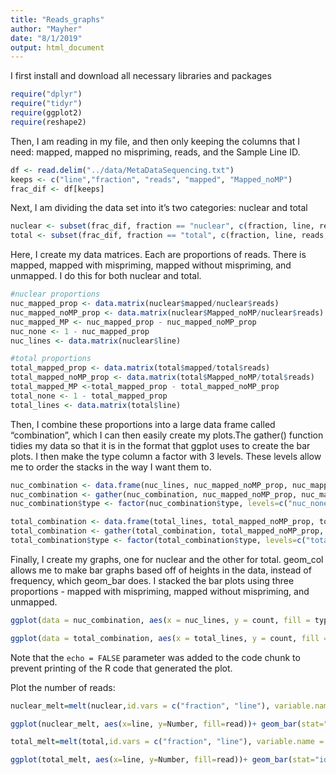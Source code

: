 ```yaml
---
title: "Reads_graphs"
author: "Mayher"
date: "8/1/2019"
output: html_document
---
```


I first install and download all necessary libraries and packages
```r

require("dplyr")
require("tidyr")
require(ggplot2)
require(reshape2)
```

Then, I am reading in my file, and then only keeping the columns that I need: mapped, mapped no mispriming, reads, and the Sample Line ID. 
```r
df <- read.delim("../data/MetaDataSequencing.txt")
keeps <- c("line","fraction", "reads", "mapped", "Mapped_noMP")
frac_dif <- df[keeps]
```

Next, I am dividing the data set into it's two categories: nuclear and total
```r
nuclear <- subset(frac_dif, fraction == "nuclear", c(fraction, line, reads, mapped, Mapped_noMP))
total <- subset(frac_dif, fraction == "total", c(fraction, line, reads, mapped, Mapped_noMP))
```

Here, I create my data matrices. Each are proportions of reads. There is mapped, mapped with mispriming, mapped without mispriming, and unmapped. I do this for both nuclear and total. 
```r
#nuclear proportions
nuc_mapped_prop <- data.matrix(nuclear$mapped/nuclear$reads)
nuc_mapped_noMP_prop <- data.matrix(nuclear$Mapped_noMP/nuclear$reads)
nuc_mapped_MP <- nuc_mapped_prop - nuc_mapped_noMP_prop
nuc_none <- 1 - nuc_mapped_prop
nuc_lines <- data.matrix(nuclear$line)

#total proportions
total_mapped_prop <- data.matrix(total$mapped/total$reads)
total_mapped_noMP_prop <- data.matrix(total$Mapped_noMP/total$reads)
total_mapped_MP <-total_mapped_prop - total_mapped_noMP_prop
total_none <- 1 - total_mapped_prop
total_lines <- data.matrix(total$line)
```

Then, I combine these proportions into a large data frame called "combination", which I can then easily create my plots.The gather() function tidies my data so that it is in the format that ggplot uses to create the bar plots. I then make the type column a factor with 3 levels. These levels allow me to order the stacks in the way I want them to. 
```r
nuc_combination <- data.frame(nuc_lines, nuc_mapped_noMP_prop, nuc_mapped_MP, nuc_none)
nuc_combination <- gather(nuc_combination, nuc_mapped_noMP_prop, nuc_mapped_MP, nuc_none, key = "type", value = "count")
nuc_combination$type <- factor(nuc_combination$type, levels=c("nuc_none", "nuc_mapped_MP", "nuc_mapped_noMP_prop"))

total_combination <- data.frame(total_lines, total_mapped_noMP_prop, total_mapped_MP, total_none)
total_combination <- gather(total_combination, total_mapped_noMP_prop, total_mapped_MP, total_none, key = "type", value = "count")
total_combination$type <- factor(total_combination$type, levels=c("total_none", "total_mapped_MP", "total_mapped_noMP_prop"))
```


Finally, I create my graphs, one for nuclear and the other for total. geom_col allows me to make bar graphs based off of heights in the data, instead of frequency, which geom_bar does. I stacked the bar plots using three proportions - mapped with mispriming, mapped without mispriming, and unmapped. 
```r
ggplot(data = nuc_combination, aes(x = nuc_lines, y = count, fill = type)) + geom_col() + theme(axis.text.x = element_text( hjust = 0,vjust = 1, size = 6, angle = 90)) + xlab("lines") + ylab("proportion of reads") + scale_fill_brewer(palette="Dark2", name = "", labels = c("unmapped", "Mapped", "Clean Mapped")) +  ggtitle("Proportion of reads mapped by Nuclear Library")

ggplot(data = total_combination, aes(x = total_lines, y = count, fill = type)) + geom_col() + theme(axis.text.x = element_text( hjust = 0,vjust = 1, size = 6, angle = 90)) + xlab("lines") + ylab("proportion of reads") + scale_fill_brewer(palette="Dark2", name = "", labels = c("unmapped", "Mapped", "Clean Mapped")) +  ggtitle("Proportion of reads mapped by Total mRNA library")


```

Note that the `echo = FALSE` parameter was added to the code chunk to prevent printing of the R code that generated the plot.

Plot the number of reads:
```r
nuclear_melt=melt(nuclear,id.vars = c("fraction", "line"), variable.name = "read", value.name = "Number")
```



```r


ggplot(nuclear_melt, aes(x=line, y=Number, fill=read))+ geom_bar(stat="identity")+ scale_fill_brewer(palette="Dark2", name = "", labels = c("unmapped", "Mapped", "Clean Mapped"))+  theme(axis.text.x = element_text( hjust = 0,vjust = 1, size = 6, angle = 90)) + labs(x="lines", y="Number of Reads", title="Number of reads mapped in Nuclear libraries")  
```
```r
total_melt=melt(total,id.vars = c("fraction", "line"), variable.name = "read", value.name = "Number")
```



```r


ggplot(total_melt, aes(x=line, y=Number, fill=read))+ geom_bar(stat="identity")+ scale_fill_brewer(palette="Dark2", name = "", labels = c("unmapped", "Mapped", "Clean Mapped"))+  theme(axis.text.x = element_text( hjust = 0,vjust = 1, size = 6, angle = 90)) + labs(x="lines", y="Number of Reads", title="Number of reads mapped in Total mRNA library")  
```
